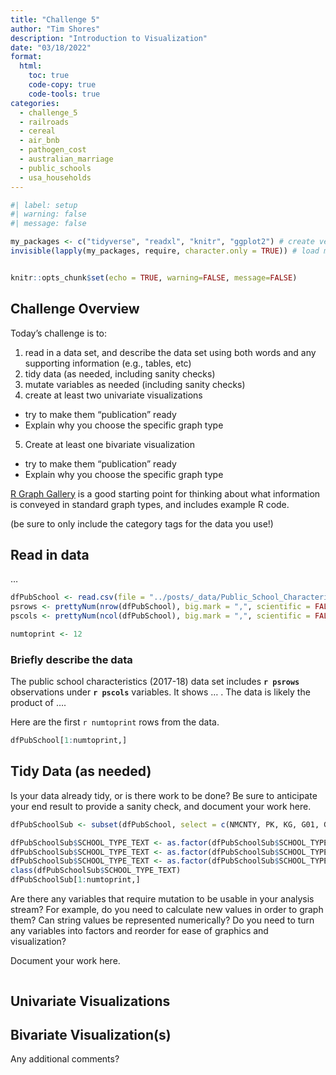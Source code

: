 ```yaml
---
title: "Challenge 5"
author: "Tim Shores"
description: "Introduction to Visualization"
date: "03/18/2022"
format:
  html:
    toc: true
    code-copy: true
    code-tools: true
categories:
  - challenge_5
  - railroads
  - cereal
  - air_bnb
  - pathogen_cost
  - australian_marriage
  - public_schools
  - usa_households
---
```


```r
#| label: setup
#| warning: false
#| message: false

my_packages <- c("tidyverse", "readxl", "knitr", "ggplot2") # create vector of packages
invisible(lapply(my_packages, require, character.only = TRUE)) # load multiple packages


knitr::opts_chunk$set(echo = TRUE, warning=FALSE, message=FALSE)
```

## Challenge Overview

Today's challenge is to:

1)  read in a data set, and describe the data set using both words and any supporting information (e.g., tables, etc)
2)  tidy data (as needed, including sanity checks)
3)  mutate variables as needed (including sanity checks)
4)  create at least two univariate visualizations
   - try to make them "publication" ready
   - Explain why you choose the specific graph type
5)  Create at least one bivariate visualization
   - try to make them "publication" ready
   - Explain why you choose the specific graph type

[R Graph Gallery](https://r-graph-gallery.com/) is a good starting point for thinking about what information is conveyed in standard graph types, and includes example R code.

(be sure to only include the category tags for the data you use!)

## Read in data

...

```r
dfPubSchool <- read.csv(file = "../posts/_data/Public_School_Characteristics_2017-18.csv") # read in data
psrows <- prettyNum(nrow(dfPubSchool), big.mark = ",", scientific = FALSE)  # Apply comma-separated format
pscols <- prettyNum(ncol(dfPubSchool), big.mark = ",", scientific = FALSE)

numtoprint <- 12

```

### Briefly describe the data

The public school characteristics (2017-18) data set includes **`r psrows`** observations under **`r pscols`** variables. It shows ... . The data is likely the product of ....

Here are the first `r numtoprint` rows from the data.


```r
dfPubSchool[1:numtoprint,]

```

## Tidy Data (as needed)

Is your data already tidy, or is there work to be done? Be sure to anticipate your end result to provide a sanity check, and document your work here.

```r
dfPubSchoolSub <- subset(dfPubSchool, select = c(NMCNTY, PK, KG, G01, G02, G03, G04, G05, G06, G07, G08, G09, G10, G11, G12, G13, TOTAL, FTE, SCHOOL_TYPE_TEXT, SY_STATUS_TEXT, SCHOOL_LEVEL))

dfPubSchoolSub$SCHOOL_TYPE_TEXT <- as.factor(dfPubSchoolSub$SCHOOL_TYPE_TEXT)
dfPubSchoolSub$SCHOOL_TYPE_TEXT <- as.factor(dfPubSchoolSub$SCHOOL_TYPE_TEXT)
dfPubSchoolSub$SCHOOL_TYPE_TEXT <- as.factor(dfPubSchoolSub$SCHOOL_TYPE_TEXT)
class(dfPubSchoolSub$SCHOOL_TYPE_TEXT) 
dfPubSchoolSub[1:numtoprint,]

```

Are there any variables that require mutation to be usable in your analysis stream? For example, do you need to calculate new values in order to graph them? Can string values be represented numerically? Do you need to turn any variables into factors and reorder for ease of graphics and visualization?

Document your work here.

```r

```

## Univariate Visualizations


## Bivariate Visualization(s)
Any additional comments?
